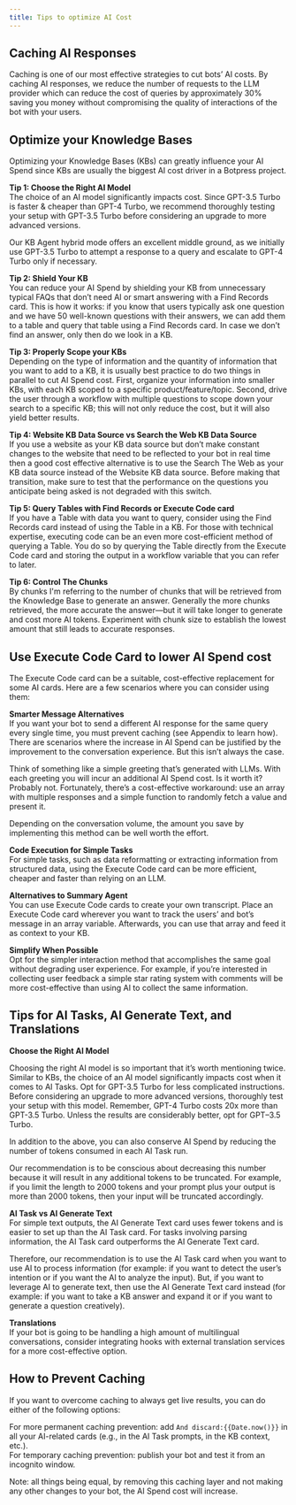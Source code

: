 ```yaml
---
title: Tips to optimize AI Cost
---
```


## Caching AI Responses

Caching is one of our most effective strategies to cut bots’ AI costs. By caching AI responses, we reduce the number of requests to the LLM provider which can reduce the cost of queries by approximately 30% saving you money without compromising the quality of interactions of the bot with your users.

## Optimize your Knowledge Bases

Optimizing your Knowledge Bases (KBs) can greatly influence your AI Spend since KBs are usually the biggest AI cost driver in a Botpress project.

**Tip 1: Choose the Right AI Model**\
The choice of an AI model significantly impacts cost. Since GPT-3.5 Turbo is faster & cheaper than GPT-4 Turbo, we recommend thoroughly testing your setup with GPT-3.5 Turbo before considering an upgrade to more advanced versions.

Our KB Agent hybrid mode offers an excellent middle ground, as we initially use GPT-3.5 Turbo to attempt a response to a query and escalate to GPT-4 Turbo only if necessary.

**Tip 2: Shield Your KB**\
You can reduce your AI Spend by shielding your KB from unnecessary typical FAQs that don’t need AI or smart answering with a Find Records card. This is how it works: if you know that users typically ask one question and we have 50 well-known questions with their answers, we can add them to a table and query that table using a Find Records card. In case we don’t find an answer, only then do we look in a KB.

**Tip 3: Properly Scope your KBs**\
Depending on the type of information and the quantity of information that you want to add to a KB, it is usually best practice to do two things in parallel to cut AI Spend cost. First, organize your information into smaller KBs, with each KB scoped to a specific product/feature/topic. Second, drive the user through a workflow with multiple questions to scope down your search to a specific KB; this will not only reduce the cost, but it will also yield better results.

**Tip 4: Website KB Data Source vs Search the Web KB Data Source**\
If you use a website as your KB data source but don’t make constant changes to the website that need to be reflected to your bot in real time then a good cost effective alternative is to use the Search The Web as your KB data source instead of the Website KB data source. Before making that transition, make sure to test that the performance on the questions you anticipate being asked is not degraded with this switch.

**Tip 5: Query Tables with Find Records or Execute Code card**\
If you have a Table with data you want to query, consider using the Find Records card instead of using the Table in a KB. For those with technical expertise, executing code can be an even more cost-efficient method of querying a Table. You do so by querying the Table directly from the Execute Code card and storing the output in a workflow variable that you can refer to later.

**Tip 6: Control The Chunks**\
By chunks I'm referring to the number of chunks that will be retrieved from the Knowledge Base to generate an answer. Generally the more chunks retrieved, the more accurate the answer—but it will take longer to generate and cost more AI tokens. Experiment with chunk size to establish the lowest amount that still leads to accurate responses.

## Use Execute Code Card to lower AI Spend cost

The Execute Code card can be a suitable, cost-effective replacement for some AI cards. Here are a few scenarios where you can consider using them:

**Smarter Message Alternatives**\
If you want your bot to send a different AI response for the same query every single time, you must prevent caching (see Appendix to learn how). There are scenarios where the increase in AI Spend can be justified by the improvement to the conversation experience. But this isn’t always the case.

Think of something like a simple greeting that’s generated with LLMs. With each greeting you will incur an additional AI Spend cost. Is it worth it? Probably not. Fortunately, there’s a cost-effective workaround: use an array with multiple responses and a simple function to randomly fetch a value and present it.

Depending on the conversation volume, the amount you save by implementing this method can be well worth the effort.

**Code Execution for Simple Tasks**\
For simple tasks, such as data reformatting or extracting information from structured data, using the Execute Code card can be more efficient, cheaper and faster than relying on an LLM.

**Alternatives to Summary Agent**\
You can use Execute Code cards to create your own transcript. Place an Execute Code card wherever you want to track the users’ and bot’s message in an array variable. Afterwards, you can use that array and feed it as context to your KB.

**Simplify When Possible**\
Opt for the simpler interaction method that accomplishes the same goal without degrading user experience. For example, if you’re interested in collecting user feedback a simple star rating system with comments will be more cost-effective than using AI to collect the same information.

## Tips for AI Tasks, AI Generate Text, and Translations

**Choose the Right AI Model**

Choosing the right AI model is so important that it’s worth mentioning twice. Similar to KBs, the choice of an AI model significantly impacts cost when it comes to AI Tasks. Opt for GPT-3.5 Turbo for less complicated instructions. Before considering an upgrade to more advanced versions, thoroughly test your setup with this model. Remember, GPT-4 Turbo costs 20x more than GPT-3.5 Turbo. Unless the results are considerably better, opt for GPT–3.5 Turbo.

In addition to the above, you can also conserve AI Spend by reducing the number of tokens consumed in each AI Task run.

Our recommendation is to be conscious about decreasing this number because it will result in any additional tokens to be truncated. For example, if you limit the length to 2000 tokens and your prompt plus your output is more than 2000 tokens, then your input will be truncated accordingly.

**AI Task vs AI Generate Text**\
For simple text outputs, the AI Generate Text card uses fewer tokens and is easier to set up than the AI Task card. For tasks involving parsing information, the AI Task card outperforms the AI Generate Text card.

Therefore, our recommendation is to use the AI Task card when you want to use AI to process information (for example: if you want to detect the user’s intention or if you want the AI to analyze the input). But, if you want to leverage AI to generate text, then use the AI Generate Text card instead (for example: if you want to take a KB answer and expand it or if you want to generate a question creatively).

**Translations**\
If your bot is going to be handling a high amount of multilingual conversations, consider integrating hooks with external translation services for a more cost-effective option.

## How to Prevent Caching

If you want to overcome caching to always get live results, you can do either of the following options:

For more permanent caching prevention: add `And discard:{{Date.now()}}` in all your AI-related cards (e.g., in the AI Task prompts, in the KB context, etc.).\
For temporary caching prevention: publish your bot and test it from an incognito window.

Note: all things being equal, by removing this caching layer and not making any other changes to your bot, the AI Spend cost will increase.
